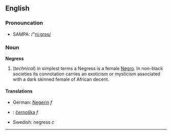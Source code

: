 ==English==
===Pronouncation===
*SAMPA: /"ni:grəs/

===Noun===
'''Negress'''

# (''technical'') in simplest terms a Negress is a female [[Negro]]. In non-black societies its connotation carries an exoticism or mysticism associated with a dark skinned female of African decent.

====Translations====
*German: [[Negerin]] ''f''
*{{sk}}: [[černoška#Slovak|černoška]] ''f''
*Swedish: negress ''c''

----